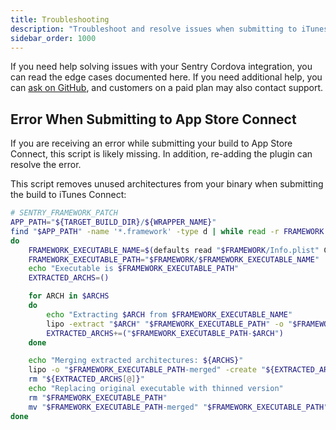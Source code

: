 ```yaml
---
title: Troubleshooting
description: "Troubleshoot and resolve issues when submitting to iTunes Connect."
sidebar_order: 1000
---
```


If you need help solving issues with your Sentry Cordova integration, you can read the edge cases documented here. If you need additional help, you can [ask on GitHub](https://github.com/getsentry/sentry-cordova), and customers on a paid plan may also contact support.

## Error When Submitting to App Store Connect

If you are receiving an error while submitting your build to App Store Connect, this script is likely missing. In addition, re-adding the plugin can resolve the error.

This script removes unused architectures from your binary when submitting the build to iTunes Connect:

```bash
# SENTRY_FRAMEWORK_PATCH
APP_PATH="${TARGET_BUILD_DIR}/${WRAPPER_NAME}"
find "$APP_PATH" -name '*.framework' -type d | while read -r FRAMEWORK
do
    FRAMEWORK_EXECUTABLE_NAME=$(defaults read "$FRAMEWORK/Info.plist" CFBundleExecutable)
    FRAMEWORK_EXECUTABLE_PATH="$FRAMEWORK/$FRAMEWORK_EXECUTABLE_NAME"
    echo "Executable is $FRAMEWORK_EXECUTABLE_PATH"
    EXTRACTED_ARCHS=()

    for ARCH in $ARCHS
    do
        echo "Extracting $ARCH from $FRAMEWORK_EXECUTABLE_NAME"
        lipo -extract "$ARCH" "$FRAMEWORK_EXECUTABLE_PATH" -o "$FRAMEWORK_EXECUTABLE_PATH-$ARCH"
        EXTRACTED_ARCHS+=("$FRAMEWORK_EXECUTABLE_PATH-$ARCH")
    done

    echo "Merging extracted architectures: ${ARCHS}"
    lipo -o "$FRAMEWORK_EXECUTABLE_PATH-merged" -create "${EXTRACTED_ARCHS[@]}"
    rm "${EXTRACTED_ARCHS[@]}"
    echo "Replacing original executable with thinned version"
    rm "$FRAMEWORK_EXECUTABLE_PATH"
    mv "$FRAMEWORK_EXECUTABLE_PATH-merged" "$FRAMEWORK_EXECUTABLE_PATH"
done
```

